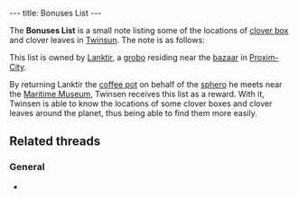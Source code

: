 ---
title: Bonuses List
---

{{Infobox Item
 |image=List_with_clover_boxes_locations1.png
 |type=reward
 |critical=no
 |magical=no
 |unique=yes
 |lba1=yes
 |lba2=
 |upgrades=no
 |rowposition=
 |columnposition=
 |effect=
 |effectamount=
 |purpose=
 |combattype=none
 |powerlevel=none
 |rate=none
 |range=none
 |damage=none
}}

The '''Bonuses List''' is a small note listing some of the locations of [[clover box]] and clover leaves in [[Twinsun]]. The note is as follows:
{{Quote
 |Locations of several clover leaves and boxes: There is a box for clover leaves in the sewers of Citadel island, and another in the basement of the tavern; one clover leaf is guarded by a soldier who is located behind sandbags. Another is guarded by a clone in the middle of the ruins on Principal island. Another one is on the roof of the Maritime Museum. Another is guarded by a groboclone to the right of the Teleportation Center's entrance. Another is guarded by a soldier in front of FunFrock's fortress.
 |Inventory, Bonusses List
 |quoteid=435}}

This list is owned by [[Lanktir]], a [[grobo]] residing near the [[Proxima Island bazaar|bazaar]] in [[Proxim-City]].

By returning Lanktir the [[coffee pot]] on behalf of the [[sphero]] he meets near the [[Maritime Museum]], Twinsen receives this list as a reward. With it, Twinsen is able to know the locations of some clover boxes and clover leaves around the planet, thus being able to find them more easily.

==Related threads==
===General===
* {{thread|id=536|title=yet another unknown quote....}}